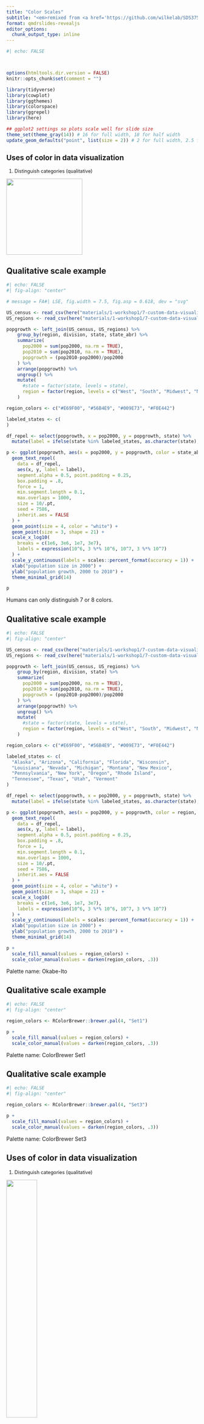 ```yaml
---
title: "Color Scales"
subtitle: "<em>remixed from <a href='https://github.com/wilkelab/SDS375'>Claus O. Wilke's SDS375 course</a></em>"
format: qmdrslides-revealjs
editor_options: 
  chunk_output_type: inline
---
```


```r
#| echo: FALSE



options(htmltools.dir.version = FALSE)
knitr::opts_chunk$set(comment = "")

library(tidyverse)
library(cowplot)
library(ggthemes)
library(colorspace)
library(ggrepel)
library(here)

## ggplot2 settings so plots scale well for slide size 
theme_set(theme_gray(14)) # 16 for full width, 18 for half width 
update_geom_defaults("point", list(size = 2)) # 2 for full width, 2.5 for half width
```
::: {style="font-size: 90%;"}
## Uses of color in data visualization


1. Distinguish categories (qualitative)

![](slides_files/color-scales_files/qualitative.png){width="200"}

:::

## Qualitative scale example


```r
#| echo: FALSE
#| fig-align: "center"

# message = FA#| LSE, fig.width = 7.5, fig.asp = 0.618, dev = "svg"

US_census <- read_csv(here("materials/1-workshop1/7-custom-data-visualizations/slides_files/datasets", "US_census.csv"))
US_regions <- read_csv(here("materials/1-workshop1/7-custom-data-visualizations/slides_files/datasets", "US_regions.csv"))

popgrowth <- left_join(US_census, US_regions) %>%
    group_by(region, division, state, state_abr) %>%
    summarize(
      pop2000 = sum(pop2000, na.rm = TRUE),
      pop2010 = sum(pop2010, na.rm = TRUE),
      popgrowth = (pop2010-pop2000)/pop2000
    ) %>%
    arrange(popgrowth) %>%
    ungroup() %>%
    mutate(
      #state = factor(state, levels = state),
      region = factor(region, levels = c("West", "South", "Midwest", "Northeast"))
    )

region_colors <- c("#E69F00", "#56B4E9", "#009E73", "#F0E442")

labeled_states <- c(
)

df_repel <- select(popgrowth, x = pop2000, y = popgrowth, state) %>%
  mutate(label = ifelse(state %in% labeled_states, as.character(state), ""))

p <- ggplot(popgrowth, aes(x = pop2000, y = popgrowth, color = state_abr, fill = state_abr)) +
  geom_text_repel(
    data = df_repel,
    aes(x, y, label = label),
    segment.alpha = 0.5, point.padding = 0.25,
    box.padding = .8,
    force = 1,
    min.segment.length = 0.1,
    max.overlaps = 1000,
    size = 10/.pt,
    seed = 7586,
    inherit.aes = FALSE
  ) +
  geom_point(size = 4, color = "white") +
  geom_point(size = 3, shape = 21) +
  scale_x_log10(
    breaks = c(1e6, 3e6, 1e7, 3e7),
    labels = expression(10^6, 3 %*% 10^6, 10^7, 3 %*% 10^7)
  ) +
  scale_y_continuous(labels = scales::percent_format(accuracy = 1)) +
  xlab("population size in 2000") +
  ylab("population growth, 2000 to 2010") +
  theme_minimal_grid(14)

p
```


Humans can only distinguish 7 or 8 colors.

<!-- Figure redrawn from [Claus O. Wilke. Fundamentals of Data Visualization. O'Reilly, 2019.](https://clauswilke.com/dataviz) -->



## Qualitative scale example


```r
#| echo: FALSE
#| fig-align: "center"

US_census <- read_csv(here("materials/1-workshop1/7-custom-data-visualizations/slides_files/datasets", "US_census.csv"))
US_regions <- read_csv(here("materials/1-workshop1/7-custom-data-visualizations/slides_files/datasets", "US_regions.csv"))

popgrowth <- left_join(US_census, US_regions) %>%
    group_by(region, division, state) %>%
    summarize(
      pop2000 = sum(pop2000, na.rm = TRUE),
      pop2010 = sum(pop2010, na.rm = TRUE),
      popgrowth = (pop2010-pop2000)/pop2000
    ) %>%
    arrange(popgrowth) %>%
    ungroup() %>%
    mutate(
      #state = factor(state, levels = state),
      region = factor(region, levels = c("West", "South", "Midwest", "Northeast"))
    )

region_colors <- c("#E69F00", "#56B4E9", "#009E73", "#F0E442")

labeled_states <- c(
  "Alaska", "Arizona", "California", "Florida", "Wisconsin", 
  "Louisiana", "Nevada", "Michigan", "Montana", "New Mexico",
  "Pennsylvania", "New York", "Oregon", "Rhode Island",
  "Tennessee", "Texas", "Utah", "Vermont"
)

df_repel <- select(popgrowth, x = pop2000, y = popgrowth, state) %>%
  mutate(label = ifelse(state %in% labeled_states, as.character(state), ""))

p <- ggplot(popgrowth, aes(x = pop2000, y = popgrowth, color = region, fill = region)) +
  geom_text_repel(
    data = df_repel,
    aes(x, y, label = label),
    segment.alpha = 0.5, point.padding = 0.25,
    box.padding = .8,
    force = 1,
    min.segment.length = 0.1,
    max.overlaps = 1000,
    size = 10/.pt,
    seed = 7586,
    inherit.aes = FALSE
  ) +
  geom_point(size = 4, color = "white") +
  geom_point(size = 3, shape = 21) +
  scale_x_log10(
    breaks = c(1e6, 3e6, 1e7, 3e7),
    labels = expression(10^6, 3 %*% 10^6, 10^7, 3 %*% 10^7)
  ) +
  scale_y_continuous(labels = scales::percent_format(accuracy = 1)) +
  xlab("population size in 2000") +
  ylab("population growth, 2000 to 2010") +
  theme_minimal_grid(14)

p +  
  scale_fill_manual(values = region_colors) +
  scale_color_manual(values = darken(region_colors, .3))

```

Palette name: Okabe-Ito

<!-- Figure redrawn from [Claus O. Wilke. Fundamentals of Data Visualization. O'Reilly, 2019.](https://clauswilke.com/dataviz) -->


## Qualitative scale example

```r
#| echo: FALSE
#| fig-align: "center"

region_colors <- RColorBrewer::brewer.pal(4, "Set1")

p +  
  scale_fill_manual(values = region_colors) +
  scale_color_manual(values = darken(region_colors, .3))

```


Palette name: ColorBrewer Set1

<!-- Figure redrawn from [Claus O. Wilke. Fundamentals of Data Visualization. O'Reilly, 2019.](https://clauswilke.com/dataviz) -->


## Qualitative scale example

```r
#| echo: FALSE
#| fig-align: "center"

region_colors <- RColorBrewer::brewer.pal(4, "Set3")

p +  
  scale_fill_manual(values = region_colors) +
  scale_color_manual(values = darken(region_colors, .3))

```

Palette name: ColorBrewer Set3


<!-- Figure redrawn from [Claus O. Wilke. Fundamentals of Data Visualization. O'Reilly, 2019.](https://clauswilke.com/dataviz) -->

## Uses of color in data visualization
::: {style="font-size: 90%;"}
1. Distinguish categories (qualitative)

![](slides_files/color-scales_files/qualitative.png){fig-align="center" width=40%}

2. Represent numeric values (sequential)

![](slides_files/color-scales_files/sequential.png){fig-align="center" width=40%} 
:::
## Sequential scale example


```r
#| echo: FALSE
#| fig-align: "center"

temps_months <- read_csv(here("materials/1-workshop1/7-custom-data-visualizations/slides_files/datasets", "tempnormals.csv")) %>%
  group_by(location, month_name) %>%
  summarize(mean = mean(temperature)) %>%
  mutate(
    month = factor(
      month_name,
      levels = c("Jan", "Feb", "Mar", "Apr", "May", "Jun", "Jul", "Aug", "Sep", "Oct", "Nov", "Dec")
    ),
    location = factor(
      location, levels = c("Death Valley", "Houston", "San Diego", "Chicago")
    )
  ) %>%
  select(-month_name)

p <- ggplot(temps_months, aes(x = month, y = location, fill = mean)) + 
  geom_tile(width = .95, height = 0.95) + 
  scale_y_discrete(name = NULL) +
  coord_fixed(expand = FALSE) +
  theme_half_open() +
  theme(
    axis.line = element_blank(),
    axis.ticks = element_blank(),
    legend.title = element_text(size = 12)
  )

p + scale_fill_viridis_c(
    option = "D",
    name = "temperature (°F)"
  )
```


Palette name: Viridis

<!-- Figure redrawn from [Claus O. Wilke. Fundamentals of Data Visualization. O'Reilly, 2019.](https://clauswilke.com/dataviz) -->

---

## Sequential scale example

```r
#| echo: FALSE
#| fig-align: "center"

p + scale_fill_viridis_c(
    option = "B", begin = 0.15, end = 0.98,
    name = "temperature (°F)"
  )
```


Palette name: Inferno

<!-- Figure redrawn from [Claus O. Wilke. Fundamentals of Data Visualization. O'Reilly, 2019.](https://clauswilke.com/dataviz) -->



## Sequential scale example

```r
#| echo: FALSE
#| fig-align: "center"
#| 
p + scale_fill_viridis_c(
    option = "E",
    name = "temperature (°F)"
  )
```

Palette name: Cividis


<!-- Figure redrawn from [Claus O. Wilke. Fundamentals of Data Visualization. O'Reilly, 2019.](https://clauswilke.com/dataviz) -->

## Uses of color in data visualization
::: {style="font-size: 90%;"}
1. Distinguish categories (qualitative)

![](slides_files/color-scales_files/qualitative.png){fig-align="center" width=40%}

2. Represent numeric values (sequential)

![](slides_files/color-scales_files/sequential.png){fig-align="center" width=40%} 

3. Represent numeric values (diverging)

![](slides_files/color-scales_files/diverging.png){fig-align="center" width=40%} 
:::
## Diverging scale example


```r
#| echo: FALSE
#| fig-align: "center"

forensic_glass <- read_csv(here("materials/1-workshop1/7-custom-data-visualizations/slides_files/datasets", "forensic_glass.csv"))

cm <- cor(select(forensic_glass, -type, -RI, -Si))
df_wide <- as.data.frame(cm)
df_long <- stack(df_wide)
names(df_long) <- c("cor", "var1")
df_long <- cbind(df_long, var2 = rep(rownames(cm), length(rownames(cm))))
clust <- hclust(as.dist(1-cm), method="average") 
levels <- clust$labels[clust$order]
df_long$var1 <- factor(df_long$var1, levels = levels)
df_long$var2 <- factor(df_long$var2, levels = levels)

p <- ggplot(filter(df_long, as.integer(var1) < as.integer(var2)),
       aes(var1, var2, fill=cor)) + 
  geom_tile(color = "white", size = 1) + 
  scale_x_discrete(position = "top", name = NULL, expand = c(0, 0)) +
  scale_y_discrete(name = NULL, expand = c(0, 0)) +
  guides(
    fill = guide_colorbar(
      direction = "horizontal",
      label.position = "bottom",
      title.position = "top",
      barwidth = grid::unit(140, "pt"),
      barheight = grid::unit(17.5, "pt"),
      ticks.linewidth = 1
    )
  ) +
  coord_fixed() +
  theme_half_open(rel_small = 1) +
  theme(
    axis.line = element_blank(),
    axis.ticks = element_blank(),
    axis.ticks.length = grid::unit(3, "pt"),
    legend.position = c(.97, .0),
    legend.justification = c(1, 0),
    legend.title.align = 0.5
  )
p + scale_fill_distiller(
  name = "correlation",
  limits = c(-.5, .5),
  breaks = c(-.5, 0, .5),
  labels = c("–0.5", "0.0", "0.5"),
  type = "div",
  palette = "PiYG",
  direction = 1
)
```

Palette name: ColorBrewer PiYG

<!-- Figure redrawn from [Claus O. Wilke. Fundamentals of Data Visualization. O'Reilly, 2019.](https://clauswilke.com/dataviz) -->

## Diverging scale example


```r
#| echo: FALSE
#| fig-align: "center"

p + scale_fill_continuous_divergingx(
  name = "correlation",
  limits = c(-.5, .5),
  breaks = c(-.5, 0, .5),
  labels = c("–0.5", "0.0", "0.5"),
  palette = "Earth",
  rev = FALSE
)
```

Palette name: Carto Earth


<!-- Figure redrawn from [Claus O. Wilke. Fundamentals of Data Visualization. O'Reilly, 2019.](https://clauswilke.com/dataviz) -->


## Diverging scale example


```r
#| echo: FALSE
#| fig-align: "center"

p + scale_fill_continuous_diverging(
  name = "correlation",
  limits = c(-.5, .5),
  breaks = c(-.5, 0, .5),
  labels = c("–0.5", "0.0", "0.5"),
  palette = "Blue-Red",
  rev = TRUE
)
```

Palette name: Blue-Red


<!-- Figure redrawn from [Claus O. Wilke. Fundamentals of Data Visualization. O'Reilly, 2019.](https://clauswilke.com/dataviz) -->

## Uses of color in data visualization

::: {style="font-size: 80%;"}
1. Distinguish categories (qualitative)

![](slides_files/color-scales_files/qualitative.png){fig-align="center" width=40%}

2. Represent numeric values (sequential)

![](slides_files/color-scales_files/sequential.png){fig-align="center" width=40%} 

3. Represent numeric values (diverging)

![](slides_files/color-scales_files/diverging.png){fig-align="center" width=40%} 

4. Highlight

![](slides_files/color-scales_files/highlight.png){fig-align="center" width=40%} 

:::

## Highlight example

```r
#| echo: FALSE
#| fig-align: "center"
male_Aus <- ggridges::Aus_athletes %>%
  filter(sex == "m") %>%
  filter(
    sport %in% c("basketball", "field", "swimming", "track (400m)", "track (sprint)", "water polo")
  ) %>%
  mutate(
    sport = 
      case_when(
        sport == "track (400m)" ~ "track",
        sport == "track (sprint)" ~ "track",
        TRUE ~ sport
      ),
    sport = factor(
      sport,
      levels = c("track", "field", "water polo", "basketball", "swimming")
    )
  )

p <- ggplot(male_Aus, aes(x=height, y=pcBfat, shape=sport, color = sport, fill = sport)) +
  geom_point(size = 3) +
  scale_shape_manual(values = 21:25) +
  xlab("height (cm)") +
  ylab("% body fat") +
  theme_minimal_grid(14)

colors <- c("#BD3828", rep("#808080", 4))
fills <- c(
  alpha(colors[1], .815),
  alpha(colors[2:5], .5)
)

p + 
  scale_color_manual(values = colors) +
  scale_fill_manual(values = fills)
```

Palette name: Grays with accents


<!-- Figure redrawn from [Claus O. Wilke. Fundamentals of Data Visualization. O'Reilly, 2019.](https://clauswilke.com/dataviz) -->


## Highlight example

```r
#| echo: FALSE
#| fig-align: "center"

accent_OkabeIto <- c("#E69F00", "#56B4E9", "#CC79A7", "#F0E442", "#0072B2", "#009E73", "#D55E00")
accent_OkabeIto[1:4] <- desaturate(lighten(accent_OkabeIto[1:4], .4), .8)
accent_OkabeIto[5:7] <- darken(accent_OkabeIto[5:7], .3)

colors <- c(accent_OkabeIto[5], darken(accent_OkabeIto[1:4], .2))
fills <- c(
  alpha(accent_OkabeIto[5], .7),
  alpha(accent_OkabeIto[1:4], .7)
)

p + 
  scale_color_manual(values = colors) +
  scale_fill_manual(values = fills)
```

Palette name: Okabe-Ito accent


<!-- Figure redrawn from [Claus O. Wilke. Fundamentals of Data Visualization. O'Reilly, 2019.](https://clauswilke.com/dataviz) -->


## Highlight example

```r
#| echo: FALSE
#| fig-align: "center"

accent_Brewer <- RColorBrewer::brewer.pal(7, name = "Accent")[c(7, 1:4)]

colors <- darken(accent_Brewer, .2)
fills <- c(accent_Brewer[1], alpha(accent_Brewer[2:5], .7))

p + 
  scale_color_manual(values = colors) +
  scale_fill_manual(values = fills)
```


Palette name: ColorBrewer accent


<!-- Figure redrawn from [Claus O. Wilke. Fundamentals of Data Visualization. O'Reilly, 2019.](https://clauswilke.com/dataviz) -->

## Uses of color in data visualization
::: {style="font-size: 80%;"}
1. Distinguish categories (qualitative)

![](slides_files/color-scales_files/qualitative.png){fig-align="center" width=40%}

2. Represent numeric values (sequential)

![](slides_files/color-scales_files/sequential.png){fig-align="center" width=40%} 

3. Represent numeric values (diverging)

![](slides_files/color-scales_files/diverging.png){fig-align="center" width=40%} 

4. Highlight

![](slides_files/color-scales_files/highlight.png){fig-align="center" width=40%} 
:::

# Color scales in **ggplot2**

::: {style="font-size: 80%;"}
## **ggplot2** color scale functions are a bit of a mess



Scale function            | Aesthetic &nbsp;&nbsp;&nbsp;   | Data type     | Palette type
:-----------              | :----------  | :------------ | :------------
`scale_color_hue()`       | `color`      | discrete      | qualitative
:::
::: {style="font-size: 80%;"}
## **ggplot2** color scale functions are a bit of a mess



Scale function            | Aesthetic &nbsp;&nbsp;&nbsp;   | Data type     | Palette type
:-----------              | :----------  | :------------ | :------------
`scale_color_hue()`       | `color`      | discrete      | qualitative
`scale_fill_hue()`        | `fill `      | discrete      | qualitative 


:::
::: {style="font-size: 80%;"}
## **ggplot2** color scale functions are a bit of a mess


Scale function            | Aesthetic &nbsp;&nbsp;&nbsp;   | Data type     | Palette type
:-----------              | :----------  | :------------ | :------------
`scale_color_hue()`       | `color`      | discrete      | qualitative
`scale_fill_hue()`        | `fill `      | discrete      | qualitative 
`scale_color_gradient()`  | `color`      | continuous    | sequential

:::
::: {style="font-size: 80%;"}
## **ggplot2** color scale functions are a bit of a mess



Scale function            | Aesthetic &nbsp;&nbsp;&nbsp;   | Data type     | Palette type
:-----------              | :----------  | :------------ | :------------
`scale_color_hue()`       | `color`      | discrete      | qualitative
`scale_fill_hue()`        | `fill `      | discrete      | qualitative 
`scale_color_gradient()`  | `color`      | continuous    | sequential
`scale_color_gradient2()` | `color`      | continuous    | diverging
:::

::: {style="font-size: 80%;"}

## **ggplot2** color scale functions are a bit of a mess



Scale function            | Aesthetic &nbsp;&nbsp;&nbsp;   | Data type     | Palette type
:-----------              | :----------  | :------------ | :------------
`scale_color_hue()`       | `color`      | discrete      | qualitative
`scale_fill_hue()`        | `fill `      | discrete      | qualitative 
`scale_color_gradient()`  | `color`      | continuous    | sequential
`scale_color_gradient2()` | `color`      | continuous    | diverging
`scale_fill_viridis_c()`   | `color`      | continuous    | sequential
`scale_fill_viridis_d()`   | `fill`       | discrete      | sequential
`scale_color_brewer()`    | `color`      | discrete      | qualitative, diverging, sequential
`scale_fill_brewer()`     | `fill`       | discrete      | qualitative, diverging, sequential
`scale_color_distiller()` | `color`      | continuous    | qualitative, diverging, sequential

... and there are many many more
:::

## Examples


```r
#| eval: TRUE
#| echo: TRUE
#| fig-align: "center"
ggplot(temps_months, aes(x = month, y = location, fill = mean)) + 
  geom_tile(width = 0.95, height = 0.95) + 
  coord_fixed(expand = FALSE) +
  theme_classic()
  # no fill scale defined, default is scale_fill_gradient()
```


## Examples

```r
#| eval: TRUE
#| echo: TRUE
#| fig-align: "center"
ggplot(temps_months, aes(x = month, y = location, fill = mean)) + 
  geom_tile(width = 0.95, height = 0.95) + 
  coord_fixed(expand = FALSE) +
  theme_classic() +
  scale_fill_gradient()
```

## Examples

```r
#| eval: TRUE
#| echo: TRUE
#| fig-align: "center"
ggplot(temps_months, aes(x = month, y = location, fill = mean)) + 
  geom_tile(width = 0.95, height = 0.95) + 
  coord_fixed(expand = FALSE) +
  theme_classic() +
  scale_fill_viridis_c()
```


## Examples

```r
#| eval: TRUE
#| echo: TRUE
#| fig-align: "center"
ggplot(temps_months, aes(x = month, y = location, fill = mean)) + 
  geom_tile(width = 0.95, height = 0.95) + 
  coord_fixed(expand = FALSE) +
  theme_classic() +
  scale_fill_viridis_c(option = "B", begin = 0.15)
```


## Examples

```r
#| eval: TRUE
#| echo: TRUE
#| fig-align: "center"
ggplot(temps_months, aes(x = month, y = location, fill = mean)) + 
  geom_tile(width = 0.95, height = 0.95) + 
  coord_fixed(expand = FALSE) +
  theme_classic() +
  scale_fill_distiller(palette = "YlGnBu")
```
::: {style="font-size: 80%;"}
## The **colorspace** package creates some order

Scale name: `scale_<aesthetic>_<datatype>_<colorscale>()`


- `<aesthetic>`: name of the aesthetic (`fill`, `color`, `colour`)
- `<datatype>`: type of variable plotted (`discrete`, `continuous`, `binned`)
- `<colorscale>`: type of the color scale (`qualitative`, `sequential`, `diverging`, `divergingx`)






Scale function                       | Aesthetic &nbsp;&nbsp;&nbsp; | Data type  | Palette type &nbsp;&nbsp;&nbsp;
:-----------                         | :--------  | :--------- | :------------
`scale_color_discrete_qualitative()` | `color`    | discrete   | qualitative
`scale_fill_continuous_sequential()` | `fill`     | continuous | sequential
`scale_colour_continous_divergingx()` | `colour`   | continuous | diverging

:::


## Examples

```r
#| eval: TRUE
#| echo: TRUE
#| fig-align: "center"
ggplot(temps_months, aes(x = month, y = location, fill = mean)) + 
  geom_tile(width = 0.95, height = 0.95) + 
  coord_fixed(expand = FALSE) +
  theme_classic() +
  scale_fill_continuous_sequential(palette = "YlGnBu", rev = FALSE)
```




## Examples


```r
#| eval: TRUE
#| echo: TRUE
#| fig-align: "center"
ggplot(temps_months, aes(x = month, y = location, fill = mean)) + 
  geom_tile(width = 0.95, height = 0.95) + 
  coord_fixed(expand = FALSE) +
  theme_classic() +
  scale_fill_continuous_sequential(palette = "Viridis", rev = FALSE)
```



## Examples


```r
#| eval: TRUE
#| echo: TRUE
#| fig-align: "center"
ggplot(temps_months, aes(x = month, y = location, fill = mean)) + 
  geom_tile(width = 0.95, height = 0.95) + 
  coord_fixed(expand = FALSE) +
  theme_classic() +
  scale_fill_continuous_sequential(palette = "Inferno", begin = 0.15, rev = FALSE)
```


##  
```r
#| eval: TRUE
#| echo: TRUE
#| fig-align: "center"
colorspace::hcl_palettes(type = "sequential", plot = TRUE) # all sequential palettes
```


##  
```r
#| eval: TRUE
#| echo: TRUE
#| fig-align: "center"
colorspace::hcl_palettes(type = "diverging", plot = TRUE, n = 9) # all diverging palettes
```

##  
```r
#| eval: TRUE
#| echo: TRUE
#| fig-align: "center"
colorspace::divergingx_palettes(plot = TRUE, n = 9) # all divergingx palettes
```

# Setting colors manually for discrete, qualitative scales



## Discrete, qualitative scales are best set manually

```r
#| eval: TRUE
#| echo: TRUE
#| fig-align: "center"
ggplot(popgrowth, aes(x = pop2000, y = popgrowth, color = region)) +
  geom_point() +
  scale_x_log10()
  # no color scale defined, default is scale_color_hue()
```


---

## Discrete, qualitative scales are best set manually

```r
#| eval: TRUE
#| echo: TRUE
#| fig-align: "center"
ggplot(popgrowth, aes(x = pop2000, y = popgrowth, color = region)) +
  geom_point() +
  scale_x_log10() +
  scale_color_hue()
```

## Discrete, qualitative scales are best set manually

```r
#| eval: TRUE
#| echo: TRUE
#| fig-align: "center"
library(ggthemes)  # for scale_color_colorblind()

ggplot(popgrowth, aes(x = pop2000, y = popgrowth, color = region)) +
  geom_point() +
  scale_x_log10() +
  scale_color_colorblind()  # uses Okabe-Ito colors
```


## Discrete, qualitative scales are best set manually

```r
#| eval: TRUE
#| echo: TRUE
#| fig-align: "center"
ggplot(popgrowth, aes(x = pop2000, y = popgrowth, color = region)) +
  geom_point() +
  scale_x_log10() +
  scale_color_manual(
    values = c(West = "#E69F00", South = "#56B4E9", Midwest = "#009E73", Northeast = "#F0E442")
  )
```

::: {style="font-size: 80%;"}
## Okabe-Ito RGB codes

![](https://clauswilke.com/dataviz/pitfalls_of_color_use_files/figure-html/palette-Okabe-Ito-1.png){fig-align="center" width=130%}


Name           | Hex code &nbsp;&nbsp; | R, G, B (0-255)
:----------    | :-------  | :--------
orange         | #E69F00   | 230, 159, 0
sky blue	     | #56B4E9   | 86, 180, 233
bluish green   | #009E73   | 0, 158, 115
yellow	       | #F0E442   | 240, 228, 66
blue	         | #0072B2   | 0, 114, 178
vermilion	     | #D55E00   | 213, 94, 0
reddish purple | #CC79A7   | 204, 121, 167
black	         | #000000   | 0, 0, 0
:::



## Be aware of color-vision deficiency

5%–8% of men are color blind!


![](https://clauswilke.com/dataviz/pitfalls_of_color_use_files/figure-html/red-green-cvd-sim-1.png){fig-align="center" width=100%}

Red-green color-vision deficiency is the most common



## Be aware of color-vision deficiency

5%–8% of men are color blind!

![](https://clauswilke.com/dataviz/pitfalls_of_color_use_files/figure-html/blue-green-cvd-sim-1.png){fig-align="center" width=100%}


Blue-green color-vision deficiency is rare but does occur



## Be aware of color-vision deficiency

Choose colors that can be distinguished with CVD

![](https://clauswilke.com/dataviz/pitfalls_of_color_use_files/figure-html/PiYG-cvd-sim-1.png){fig-align="center" width=100%}


::: {style="font-size: 80%;"}

## Consider using the Okabe-Ito scale as your default


![](https://clauswilke.com/dataviz/pitfalls_of_color_use_files/figure-html/palette-Okabe-Ito-1.png){fig-align="center" width=130%}



Name           | Hex code &nbsp;&nbsp; | R, G, B (0-255)
:----------    | :-------  | :--------
orange         | #E69F00   | 230, 159, 0
sky blue	     | #56B4E9   | 86, 180, 233
bluish green   | #009E73   | 0, 158, 115
yellow	       | #F0E442   | 240, 228, 66
blue	         | #0072B2   | 0, 114, 178
vermilion	     | #D55E00   | 213, 94, 0
reddish purple | #CC79A7   | 204, 121, 167
black	         | #000000   | 0, 0, 0
:::




## CVD is worse for thin lines and tiny dots

![](https://clauswilke.com/dataviz/pitfalls_of_color_use_files/figure-html/colors-thin-lines-1.png){fig-align="center" width=100%}


## When in doubt, run CVD simulations

![](https://clauswilke.com/dataviz/redundant_coding_files/figure-html/iris-scatter-three-shapes-1.png){fig-align="center" width=50%}



## When in doubt, run CVD simulations

::: {style="font-size: 70%;" layout-nrow=2}

![](https://clauswilke.com/dataviz/redundant_coding_files/figure-html/iris-scatter-three-shapes-1.png){width=40%}

![](https://clauswilke.com/dataviz/redundant_coding_files/figure-html/iris-scatter-three-shapes-cvd-1.png){width=75%}


the **colorspace**  
package can  
help

:::

# Exercise 
Go to [**(NEEDS UPDATE)** https://elsherbini.github.io/AMNH_R_Workshop_2023/modules/data-wrangling-module/](https://elsherbini.github.io/AMNH_R_Workshop_2023/modules/data-wrangling-module/) and complete the color scales exercise.


